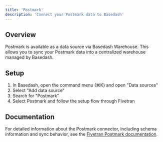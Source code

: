 ```yaml
---
title: 'Postmark'
description: 'Connect your Postmark data to Basedash'
---
```


## Overview

Postmark is available as a data source via Basedash Warehouse. This allows you to sync your Postmark data into a centralized warehouse managed by Basedash.

## Setup

1. In Basedash, open the command menu (⌘K) and open "Data sources"
2. Select "Add data source"
3. Search for "Postmark"
4. Select Postmark and follow the setup flow through Fivetran

## Documentation

For detailed information about the Postmark connector, including schema information and sync behavior, see the [Fivetran Postmark documentation](https://fivetran.com/docs/connectors/applications/postmark).
